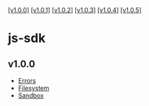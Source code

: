 <a href="/docs/api-reference/js-sdk/v1.0.0" class="version-link">[v1.0.0]</a>
  <a href="/docs/api-reference/js-sdk/v1.0.1" class="version-link">[v1.0.1]</a>
  <a href="/docs/api-reference/js-sdk/v1.0.2" class="version-link">[v1.0.2]</a>
  <a href="/docs/api-reference/js-sdk/v1.0.3" class="version-link">[v1.0.3]</a>
  <a href="/docs/api-reference/js-sdk/v1.0.4" class="version-link">[v1.0.4]</a>
  <a href="/docs/api-reference/js-sdk/v1.0.5" class="version-link">[v1.0.5]</a>


# js-sdk

## v1.0.0

- [Errors](./js-sdk/v1.0.0/errors)
- [Filesystem](./js-sdk/v1.0.0/filesystem)
- [Sandbox](./js-sdk/v1.0.0/sandbox)